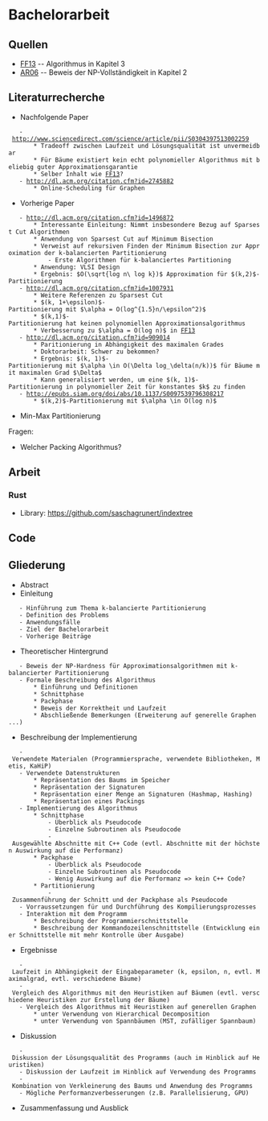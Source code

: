 = Bachelorarbeit =
== Quellen ==
* [[FF13]] -- Algorithmus in Kapitel 3
* [[AR06]] -- Beweis der NP-Vollständigkeit in Kapitel 2

== Literaturrecherche ==
* Nachfolgende Paper
    - http://www.sciencedirect.com/science/article/pii/S0304397513002259
        * Tradeoff zwischen Laufzeit und Lösungsqualität ist unvermeidbar 
        * Für Bäume existiert kein echt polynomieller Algorithmus mit beliebig guter Approximationsgarantie
        * Selber Inhalt wie [[FF13]]?
    - http://dl.acm.org/citation.cfm?id=2745882
        * Online-Scheduling für Graphen
* Vorherige Paper
    - http://dl.acm.org/citation.cfm?id=1496872
        * Interessante Einleitung: Nimmt insbesondere Bezug auf Sparsest Cut Algorithmen
        * Anwendung von Sparsest Cut auf Minimum Bisection
        * Verweist auf rekursiven Finden der Minimum Bisection zur Approximation der k-balancierten Partitionierung
            - Erste Algorithmen für k-balanciertes Partitioning
        * Anwendung: VLSI Design
        * Ergebnis: $O(\sqrt{log n\ log k})$ Approximation für $(k,2)$-Partitionierung
    - http://dl.acm.org/citation.cfm?id=1007931
        * Weitere Referenzen zu Sparsest Cut
        * $(k, 1+\epsilon)$-Partitionierung mit $\alpha = O(log^{1.5}n/\epsilon^2)$
        * $(k,1)$-Partitionierung hat keinen polynomiellen Approximationsalgorithmus
        * Verbesserung zu $\alpha = O(log n)$ in [[FF13]]
    - http://dl.acm.org/citation.cfm?id=909014
        * Paritionierung in Abhängigkeit des maximalen Grades
        * Doktorarbeit: Schwer zu bekommen?
        * Ergebnis: $(k, 1)$-Partitionierung mit $\alpha \in O(\Delta log_\delta(n/k))$ für Bäume mit maximalen Grad $\Delta$
        * Kann generalisiert werden, um eine $(k, 1)$-Partitionierung in polynomieller Zeit für konstantes $k$ zu finden
    - http://epubs.siam.org/doi/abs/10.1137/S0097539796308217
        * $(k,2)$-Partitionierung mit $\alpha \in O(log n)$
* Min-Max Partitionierung


Fragen:
* Welcher Packing Algorithmus?

== Arbeit == 
=== Rust ===
* Library: https://github.com/saschagrunert/indextree

== Code ==

== Gliederung ==
* Abstract
* Einleitung
    - Hinführung zum Thema k-balancierte Partitionierung
    - Definition des Problems
    - Anwendungsfälle
    - Ziel der Bachelorarbeit
    - Vorherige Beiträge
* Theoretischer Hintergrund
    - Beweis der NP-Hardness für Approximationsalgorithmen mit k-balancierter Partitionierung
    - Formale Beschreibung des Algorithmus
        * Einführung und Definitionen
        * Schnittphase
        * Packphase
        * Beweis der Korrektheit und Laufzeit
        * Abschließende Bemerkungen (Erweiterung auf generelle Graphen ...)
* Beschreibung der Implementierung
    - Verwendete Materialen (Programmiersprache, verwendete Bibliotheken, Metis, KaHiP)
    - Verwendete Datenstrukturen
        * Repräsentation des Baums im Speicher
        * Repräsentation der Signaturen
        * Repräsentation einer Menge an Signaturen (Hashmap, Hashing)
        * Repräsentation eines Packings
    - Implementierung des Algorithmus
        * Schnittphase
            - Überblick als Pseudocode
            - Einzelne Subroutinen als Pseudocode
            - Ausgewählte Abschnitte mit C++ Code (evtl. Abschnitte mit der höchsten Auswirkung auf die Performanz)
        * Packphase
            - Überblick als Pseudocode
            - Einzelne Subroutinen als Pseudocode
            - Wenig Auswirkung auf die Performanz => kein C++ Code?
        * Partitionierung
            - Zusammenführung der Schnitt und der Packphase als Pseudocode
    - Vorraussetzungen für und Durchführung des Kompilierungsprozesses
    - Interaktion mit dem Programm 
        * Beschreibung der Programmierschnittstelle 
        * Beschreibung der Kommandozeilenschnittstelle (Entwicklung einer Schnittstelle mit mehr Kontrolle über Ausgabe)
* Ergebnisse
    - Laufzeit in Abhängigkeit der Eingabeparameter (k, epsilon, n, evtl. Maximalgrad, evtl. verschiedene Bäume)
    - Vergleich des Algorithmus mit den Heuristiken auf Bäumen (evtl. verschiedene Heuristiken zur Erstellung der Bäume)
    - Vergleich des Algorithmus mit Heuristiken auf generellen Graphen 
        * unter Verwendung von Hierarchical Decomposition
        * unter Verwendung von Spannbäumen (MST, zufälliger Spannbaum)
* Diskussion
    - Diskussion der Lösungsqualität des Programms (auch im Hinblick auf Heuristiken)
    - Diskussion der Laufzeit im Hinblick auf Verwendung des Programms
    - Kombination von Verkleinerung des Baums und Anwendung des Programms
    - Mögliche Performanzverbesserungen (z.B. Parallelisierung, GPU)
* Zusammenfassung und Ausblick

